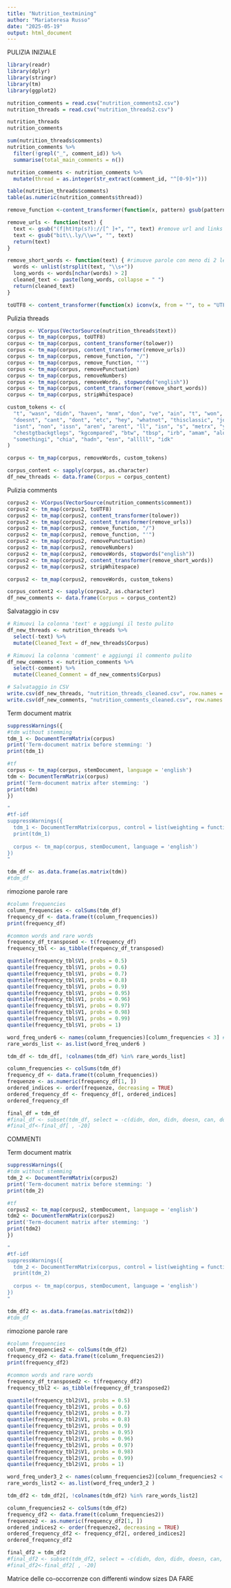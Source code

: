 ```yaml
---
title: "Nutrition_textmining"
author: "Mariateresa Russo"
date: "2025-05-19"
output: html_document
---
```

PULIZIA INIZIALE
```r
library(readr)
library(dplyr)
library(stringr)
library(tm)
library(ggplot2)

nutrition_comments = read.csv("nutrition_comments2.csv")
nutrition_threads = read.csv("nutrition_threads2.csv")

nutrition_threads
nutrition_comments 

sum(nutrition_threads$comments)
nutrition_comments %>%
  filter(!grepl("_", comment_id)) %>%
  summarise(total_main_comments = n())

nutrition_comments <- nutrition_comments %>%
  mutate(thread = as.integer(str_extract(comment_id, "^[0-9]+")))

table(nutrition_threads$comments)
table(as.numeric(nutrition_comments$thread))
```

```r
remove_function <-content_transformer(function(x, pattern) gsub(pattern,' ',x))

remove_urls <- function(text) {
  text <- gsub("(f|ht)tp(s?)://[^ ]+", "", text) #remove url and links
  text <- gsub("bit\\.ly/\\w+", "", text)
  return(text)
}

remove_short_words <- function(text) { #rimuove parole con meno di 2 lettere
  words <- unlist(strsplit(text, "\\s+"))
  long_words <- words[nchar(words) > 2]
  cleaned_text <- paste(long_words, collapse = " ")
  return(cleaned_text)
}

toUTF8 <- content_transformer(function(x) iconv(x, from = "", to = "UTF-8", sub = ""))
```


Pulizia threads
```r
corpus <- VCorpus(VectorSource(nutrition_threads$text))
corpus <- tm_map(corpus, toUTF8)
corpus <- tm_map(corpus, content_transformer(tolower))
corpus <- tm_map(corpus, content_transformer(remove_urls))
corpus <- tm_map(corpus, remove_function, "/")
corpus <- tm_map(corpus, remove_function, "'")
corpus <- tm_map(corpus, removePunctuation)
corpus <- tm_map(corpus, removeNumbers)
corpus <- tm_map(corpus, removeWords, stopwords("english"))
corpus <- tm_map(corpus, content_transformer(remove_short_words))
corpus <- tm_map(corpus, stripWhitespace)

custom_tokens <- c(
  "t", "wasn", "didn", "haven", "mnm", "don", "ve", "ain", "t", "won", "doesn", "let", "s",
  "doesnt", "cant", "dont", "etc", "hey", "whatnot", "thisclassic", "joe", "couldn", "re",
  "isnt", "non", "issn", "aren", "arent", "ll", "isn", "s", "metrx", "yrs", "cvs", "alr",
  "chestgtbackgtlegs", "kgcompared", "btw", "tbsp", "irb", "amam", "alot", "didnt", "shouldn",
  "somethingi", "chia", "hadn", "esn", "alllll", "idk"
)

corpus <- tm_map(corpus, removeWords, custom_tokens)

corpus_content <- sapply(corpus, as.character)
df_new_threads <- data.frame(Corpus = corpus_content)
```

Pulizia comments
```r
corpus2 <- VCorpus(VectorSource(nutrition_comments$comment))
corpus2 <- tm_map(corpus2, toUTF8)
corpus2 <- tm_map(corpus2, content_transformer(tolower))
corpus2 <- tm_map(corpus2, content_transformer(remove_urls))
corpus2 <- tm_map(corpus2, remove_function, "/")
corpus2 <- tm_map(corpus2, remove_function, "'")
corpus2 <- tm_map(corpus2, removePunctuation)
corpus2 <- tm_map(corpus2, removeNumbers)
corpus2 <- tm_map(corpus2, removeWords, stopwords("english"))
corpus2 <- tm_map(corpus2, content_transformer(remove_short_words))
corpus2 <- tm_map(corpus2, stripWhitespace)

corpus2 <- tm_map(corpus2, removeWords, custom_tokens)

corpus_content2 <- sapply(corpus2, as.character)
df_new_comments <- data.frame(Corpus = corpus_content2)
```

Salvataggio in csv
```r
# Rimuovi la colonna 'text' e aggiungi il testo pulito
df_new_threads <- nutrition_threads %>%
  select(-text) %>%
  mutate(Cleaned_Text = df_new_threads$Corpus)

# Rimuovi la colonna 'comment' e aggiungi il commento pulito
df_new_comments <- nutrition_comments %>%
  select(-comment) %>%
  mutate(Cleaned_Comment = df_new_comments$Corpus)

# Salvataggio in CSV
write.csv(df_new_threads, "nutrition_threads_cleaned.csv", row.names = FALSE)
write.csv(df_new_comments, "nutrition_comments_cleaned.csv", row.names = FALSE)

```


Term document matrix
```r
suppressWarnings({
#tdm without stemming
tdm_1 <- DocumentTermMatrix(corpus)
print('Term-document matrix before stemming: ')
print(tdm_1) 

#tf
corpus <- tm_map(corpus, stemDocument, language = 'english')
tdm <- DocumentTermMatrix(corpus)
print('Term-document matrix after stemming: ')
print(tdm)
})

"
#tf-idf
suppressWarnings({
  tdm_1 <- DocumentTermMatrix(corpus, control = list(weighting = function(x) weightTfIdf(x, normalize = FALSE)))
  print(tdm_1)
  
  corpus <- tm_map(corpus, stemDocument, language = 'english')
})
"
```
```r
tdm_df <- as.data.frame(as.matrix(tdm))
#tdm_df
```

rimozione parole rare
```r
#column frequencies
column_frequencies <- colSums(tdm_df)
frequency_df <- data.frame(t(column_frequencies))
print(frequency_df)

#common words and rare words
frequency_df_transposed <- t(frequency_df)
frequency_tbl <- as_tibble(frequency_df_transposed)

quantile(frequency_tbl$V1, probs = 0.5) 
quantile(frequency_tbl$V1, probs = 0.6) 
quantile(frequency_tbl$V1, probs = 0.7)
quantile(frequency_tbl$V1, probs = 0.8)
quantile(frequency_tbl$V1, probs = 0.9)
quantile(frequency_tbl$V1, probs = 0.95)
quantile(frequency_tbl$V1, probs = 0.96)
quantile(frequency_tbl$V1, probs = 0.97)
quantile(frequency_tbl$V1, probs = 0.98)
quantile(frequency_tbl$V1, probs = 0.99)
quantile(frequency_tbl$V1, probs = 1)

word_freq_under6 <- names(column_frequencies)[column_frequencies < 3] # tolgo tutte le parole sotto la frequenza 3
rare_words_list <- as.list(word_freq_under6 )

tdm_df <- tdm_df[, !colnames(tdm_df) %in% rare_words_list]

column_frequencies <- colSums(tdm_df)
frequency_df <- data.frame(t(column_frequencies))
frequenze <- as.numeric(frequency_df[1, ])
ordered_indices <- order(frequenze, decreasing = TRUE)
ordered_frequency_df <- frequency_df[, ordered_indices]
ordered_frequency_df 
```

```r
final_df = tdm_df
#final_df <- subset(tdm_df, select = -c(didn, don, didn, doesn, can, don,etc, hey))
#final_df<-final_df[ , -20]
```


COMMENTI

Term document matrix
```r
suppressWarnings({
#tdm without stemming
tdm_2 <- DocumentTermMatrix(corpus2)
print('Term-document matrix before stemming: ')
print(tdm_2) 

#tf
corpus2 <- tm_map(corpus2, stemDocument, language = 'english')
tdm2 <- DocumentTermMatrix(corpus2)
print('Term-document matrix after stemming: ')
print(tdm2)
})

"
#tf-idf
suppressWarnings({
  tdm_2 <- DocumentTermMatrix(corpus, control = list(weighting = function(x) weightTfIdf(x, normalize = FALSE)))
  print(tdm_2)
  
  corpus <- tm_map(corpus, stemDocument, language = 'english')
})
"
```


```r
tdm_df2 <- as.data.frame(as.matrix(tdm2))
#tdm_df
```

rimozione parole rare
```r
#column frequencies
column_frequencies2 <- colSums(tdm_df2)
frequency_df2 <- data.frame(t(column_frequencies2))
print(frequency_df2)

#common words and rare words
frequency_df_transposed2 <- t(frequency_df2)
frequency_tbl2 <- as_tibble(frequency_df_transposed2)

quantile(frequency_tbl2$V1, probs = 0.5) 
quantile(frequency_tbl2$V1, probs = 0.6) 
quantile(frequency_tbl2$V1, probs = 0.7)
quantile(frequency_tbl2$V1, probs = 0.8)
quantile(frequency_tbl2$V1, probs = 0.9)
quantile(frequency_tbl2$V1, probs = 0.95)
quantile(frequency_tbl2$V1, probs = 0.96)
quantile(frequency_tbl2$V1, probs = 0.97)
quantile(frequency_tbl2$V1, probs = 0.98)
quantile(frequency_tbl2$V1, probs = 0.99)
quantile(frequency_tbl2$V1, probs = 1)

word_freq_under3_2 <- names(column_frequencies2)[column_frequencies2 < 3] # tolgo tutte le parole sotto la frequenza 3
rare_words_list2 <- as.list(word_freq_under3_2 )

tdm_df2 <- tdm_df2[, !colnames(tdm_df2) %in% rare_words_list2]

column_frequencies2 <- colSums(tdm_df2)
frequency_df2 <- data.frame(t(column_frequencies2))
frequenze2 <- as.numeric(frequency_df2[1, ])
ordered_indices2 <- order(frequenze2, decreasing = TRUE)
ordered_frequency_df2 <- frequency_df2[, ordered_indices2]
ordered_frequency_df2 
```

```r
final_df2 = tdm_df2
#final_df2 <- subset(tdm_df2, select = -c(didn, don, didn, doesn, can, don,etc, hey))
#final_df2<-final_df2[ , -20]
```


Matrice delle co-occorrenze con differenti window sizes
DA FARE


